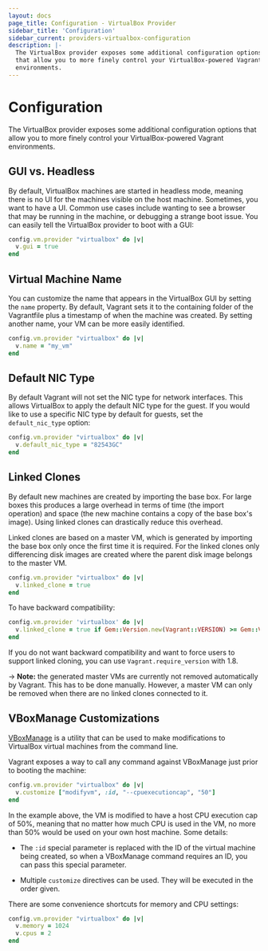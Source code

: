 ```yaml
---
layout: docs
page_title: Configuration - VirtualBox Provider
sidebar_title: 'Configuration'
sidebar_current: providers-virtualbox-configuration
description: |-
  The VirtualBox provider exposes some additional configuration options
  that allow you to more finely control your VirtualBox-powered Vagrant
  environments.
---
```


# Configuration

The VirtualBox provider exposes some additional configuration options
that allow you to more finely control your VirtualBox-powered Vagrant
environments.

## GUI vs. Headless

By default, VirtualBox machines are started in headless mode, meaning
there is no UI for the machines visible on the host machine. Sometimes,
you want to have a UI. Common use cases include wanting to see a browser
that may be running in the machine, or debugging a strange boot issue.
You can easily tell the VirtualBox provider to boot with a GUI:

```ruby
config.vm.provider "virtualbox" do |v|
  v.gui = true
end
```

## Virtual Machine Name

You can customize the name that appears in the VirtualBox GUI by
setting the `name` property. By default, Vagrant sets it to the containing
folder of the Vagrantfile plus a timestamp of when the machine was created.
By setting another name, your VM can be more easily identified.

```ruby
config.vm.provider "virtualbox" do |v|
  v.name = "my_vm"
end
```

## Default NIC Type

By default Vagrant will not set the NIC type for network interfaces. This
allows VirtualBox to apply the default NIC type for the guest. If you would
like to use a specific NIC type by default for guests, set the `default_nic_type`
option:

```ruby
config.vm.provider "virtualbox" do |v|
  v.default_nic_type = "82543GC"
end
```

## Linked Clones

By default new machines are created by importing the base box. For large
boxes this produces a large overhead in terms of time (the import operation)
and space (the new machine contains a copy of the base box's image).
Using linked clones can drastically reduce this overhead.

Linked clones are based on a master VM, which is generated by importing the
base box only once the first time it is required. For the linked clones only
differencing disk images are created where the parent disk image belongs to
the master VM.

```ruby
config.vm.provider "virtualbox" do |v|
  v.linked_clone = true
end
```

To have backward compatibility:

```ruby
config.vm.provider 'virtualbox' do |v|
  v.linked_clone = true if Gem::Version.new(Vagrant::VERSION) >= Gem::Version.new('1.8.0')
end
```

If you do not want backward compatibility and want to force users to
support linked cloning, you can use `Vagrant.require_version` with 1.8.

-> **Note:** the generated master VMs are currently not removed
automatically by Vagrant. This has to be done manually. However, a master
VM can only be removed when there are no linked clones connected to it.

## VBoxManage Customizations

[VBoxManage](https://www.virtualbox.org/manual/ch08.html) is a utility that can
be used to make modifications to VirtualBox virtual machines from the command
line.

Vagrant exposes a way to call any command against VBoxManage just prior
to booting the machine:

```ruby
config.vm.provider "virtualbox" do |v|
  v.customize ["modifyvm", :id, "--cpuexecutioncap", "50"]
end
```

In the example above, the VM is modified to have a host CPU execution
cap of 50%, meaning that no matter how much CPU is used in the VM, no
more than 50% would be used on your own host machine. Some details:

- The `:id` special parameter is replaced with the ID of the virtual
  machine being created, so when a VBoxManage command requires an ID, you
  can pass this special parameter.

- Multiple `customize` directives can be used. They will be executed in the
  order given.

There are some convenience shortcuts for memory and CPU settings:

```ruby
config.vm.provider "virtualbox" do |v|
  v.memory = 1024
  v.cpus = 2
end
```
